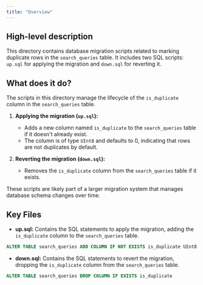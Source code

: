 ```yaml
---
title: "Overview"
---
```


## High-level description
This directory contains database migration scripts related to marking duplicate rows in the `search_queries` table. It includes two SQL scripts: `up.sql` for applying the migration and `down.sql` for reverting it.

## What does it do?
The scripts in this directory manage the lifecycle of the `is_duplicate` column in the `search_queries` table. 

1. **Applying the migration (`up.sql`):**
    - Adds a new column named `is_duplicate` to the `search_queries` table if it doesn't already exist.
    - The column is of type `UInt8` and defaults to 0, indicating that rows are not duplicates by default.

2. **Reverting the migration (`down.sql`):**
    - Removes the `is_duplicate` column from the `search_queries` table if it exists.

These scripts are likely part of a larger migration system that manages database schema changes over time.

## Key Files
- **up.sql:** Contains the SQL statements to apply the migration, adding the `is_duplicate` column to the `search_queries` table.
```sql
ALTER TABLE search_queries ADD COLUMN IF NOT EXISTS is_duplicate UInt8 DEFAULT 0
```

- **down.sql:** Contains the SQL statements to revert the migration, dropping the `is_duplicate` column from the `search_queries` table.
```sql
ALTER TABLE search_queries DROP COLUMN IF EXISTS is_duplicate
```
